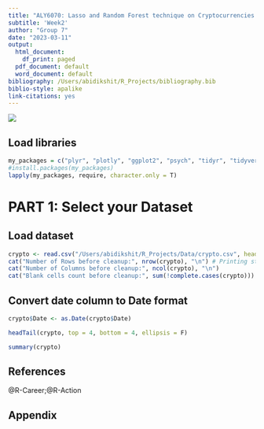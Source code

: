 ```yaml
---
title: "ALY6070: Lasso and Random Forest technique on Cryptocurrencies."
subtitle: 'Week2'
author: "Group 7"
date: "2023-03-11"
output:
  html_document:
    df_print: paged
  pdf_document: default
  word_document: default
bibliography: /Users/abidikshit/R_Projects/bibliography.bib
biblio-style: apalike
link-citations: yes
---
```


![](/Users/abidikshit/R_Projects/Images/NU.png)

## Load libraries
```r
my_packages = c("plyr", "plotly", "ggplot2", "psych", "tidyr", "tidyverse","dplyr","lubridate","readr","caret")
#install.packages(my_packages)
lapply(my_packages, require, character.only = T)
```

# PART 1: Select your Dataset 
## Load dataset
```r
crypto <- read.csv("/Users/abidikshit/R_Projects/Data/crypto.csv", header = T)
cat("Number of Rows before cleanup:", nrow(crypto), "\n") # Printing string and variable row count on the same line
cat("Number of Columns before cleanup:", ncol(crypto), "\n") 
cat("Blank cells count before cleanup:", sum(!complete.cases(crypto))) # Displaying Blank Cells Count for uncleaned data
```

## Convert date column to Date format
```r
crypto$Date <- as.Date(crypto$Date)
```

```r
headTail(crypto, top = 4, bottom = 4, ellipsis = F)
```

```r
summary(crypto)
```

## References
<div id="refs">@R-Career;@R-Action</div>

## Appendix
```r
```

